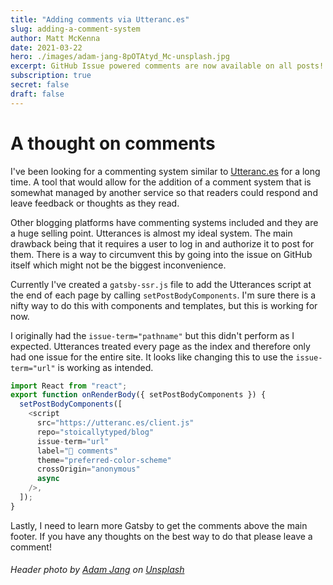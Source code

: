 ```yaml
---
title: "Adding comments via Utteranc.es"
slug: adding-a-comment-system
author: Matt McKenna
date: 2021-03-22
hero: ./images/adam-jang-8pOTAtyd_Mc-unsplash.jpg
excerpt: GitHub Issue powered comments are now available on all posts!
subscription: true
secret: false
draft: false
---
```


# A thought on comments

I've been looking for a commenting system similar to [Utteranc.es](https://utteranc.es) for a long time. 
A tool that would allow for the addition of a comment system that is somewhat managed by another service so that 
readers could respond and leave feedback or thoughts as they read.

Other blogging platforms have commenting systems included and they are a huge selling point. Utterances is almost my 
ideal system. The main drawback being that it requires a user to log in and authorize it to post for them. There is a 
way to circumvent this by going into the issue on GitHub itself which might not be the biggest inconvenience.

Currently I've created a `gatsby-ssr.js` file to add the Utterances script at the end of each page by calling `setPostBodyComponents`. 
I'm sure there is a nifty way to do this with components and templates, but this is working for now.

I originally had the `issue-term="pathname"` but this didn't perform as I expected. Utterances treated every page as the index 
and therefore only had one issue for the entire site. It looks like changing this to use the `issue-term="url"` is working as intended.

```javascript
import React from "react";
export function onRenderBody({ setPostBodyComponents }) {
  setPostBodyComponents([
    <script
      src="https://utteranc.es/client.js"
      repo="stoicallytyped/blog"
      issue-term="url"
      label="💬 comments"
      theme="preferred-color-scheme"
      crossOrigin="anonymous"
      async
    />,
  ]);
}
```

Lastly, I need to learn more Gatsby to get the comments above the main footer. If you have any thoughts on the best way to do that 
please leave a comment! 

###### *Header photo by <a href="https://unsplash.com/@adamjang?utm_source=unsplash&utm_medium=referral&utm_content=creditCopyText">Adam Jang</a> on <a href="/s/photos/feedback?utm_source=unsplash&utm_medium=referral&utm_content=creditCopyText">Unsplash</a>*